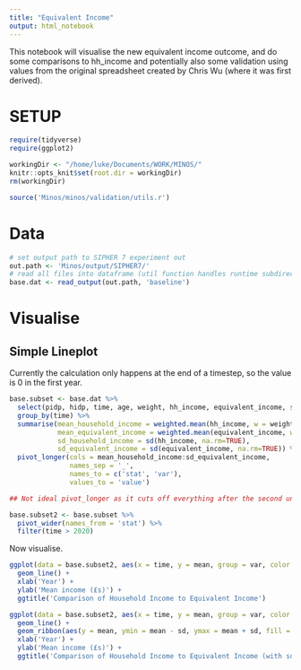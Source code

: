 ```yaml
---
title: "Equivalent Income"
output: html_notebook
---
```



This notebook will visualise the new equivalent income outcome, and do some comparisons to hh_income and potentially also some validation using values from the original spreadsheet created by Chris Wu (where it was first derived).

# SETUP

```r

require(tidyverse)
require(ggplot2)

workingDir <- "/home/luke/Documents/WORK/MINOS/"
knitr::opts_knit$set(root.dir = workingDir)
rm(workingDir)
```

```r
source('Minos/minos/validation/utils.r')
```

# Data

```r
# set output path to SIPHER 7 experiment out
out.path <- 'Minos/output/SIPHER7/'
# read all files into dataframe (util function handles runtime subdirectory etc.)
base.dat <- read_output(out.path, 'baseline')
```

# Visualise

## Simple Lineplot

Currently the calculation only happens at the end of a timestep, so the value is 0 in the first year.

```r
base.subset <- base.dat %>%
  select(pidp, hidp, time, age, weight, hh_income, equivalent_income, starts_with('S7_'), loneliness) %>%
  group_by(time) %>%
  summarise(mean_household_income = weighted.mean(hh_income, w = weight, na.rm=TRUE),
            mean_equivalent_income = weighted.mean(equivalent_income, w = weight, na.rm=TRUE),
            sd_household_income = sd(hh_income, na.rm=TRUE),
            sd_equivalent_income = sd(equivalent_income, na.rm=TRUE)) %>%
  pivot_longer(cols = mean_household_income:sd_equivalent_income,
               names_sep = '_',
               names_to = c('stat', 'var'),
               values_to = 'value')

## Not ideal pivot_longer as it cuts off everything after the second underscore, however we can still work with it
```


```r
base.subset2 <- base.subset %>%
  pivot_wider(names_from = 'stat') %>%
  filter(time > 2020)
```

Now visualise.

```r
ggplot(data = base.subset2, aes(x = time, y = mean, group = var, color = var)) +
  geom_line() +
  xlab('Year') +
  ylab('Mean income (£s)') +
  ggtitle('Comparison of Household Income to Equivalent Income')
```

```r
ggplot(data = base.subset2, aes(x = time, y = mean, group = var, color = var)) +
  geom_line() +
  geom_ribbon(aes(y = mean, ymin = mean - sd, ymax = mean + sd, fill = var), alpha = .2) +
  xlab('Year') +
  ylab('Mean income (£s)') +
  ggtitle('Comparison of Household Income to Equivalent Income (with sd)')
```

## 






